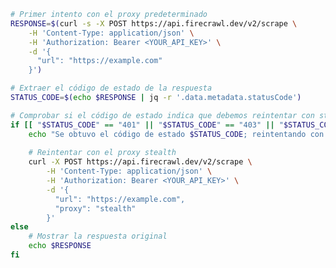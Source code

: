 ```bash cURL
# Primer intento con el proxy predeterminado
RESPONSE=$(curl -s -X POST https://api.firecrawl.dev/v2/scrape \
    -H 'Content-Type: application/json' \
    -H 'Authorization: Bearer <YOUR_API_KEY>' \
    -d '{
      "url": "https://example.com"
    }')

# Extraer el código de estado de la respuesta
STATUS_CODE=$(echo $RESPONSE | jq -r '.data.metadata.statusCode')

# Comprobar si el código de estado indica que debemos reintentar con stealth
if [[ "$STATUS_CODE" == "401" || "$STATUS_CODE" == "403" || "$STATUS_CODE" == "500" ]]; then
    echo "Se obtuvo el código de estado $STATUS_CODE; reintentando con el proxy stealth"
    
    # Reintentar con el proxy stealth
    curl -X POST https://api.firecrawl.dev/v2/scrape \
        -H 'Content-Type: application/json' \
        -H 'Authorization: Bearer <YOUR_API_KEY>' \
        -d '{
          "url": "https://example.com",
          "proxy": "stealth"
        }'
else
    # Mostrar la respuesta original
    echo $RESPONSE
fi
```
